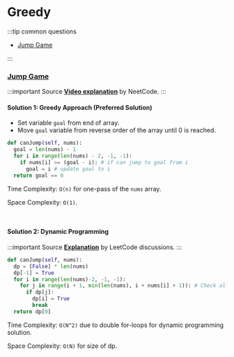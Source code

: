 # Greedy

:::tip common questions

- [Jump Game](https://leetcode.com/problems/jump-game/description/)

:::

### [Jump Game](https://leetcode.com/problems/jump-game/description/)

:::important Source
[**Video explanation**](https://www.youtube.com/watch?v=Yan0cv2cLy8) by NeetCode.
:::

#### Solution 1: Greedy Approach (Preferred Solution)

- Set variable `goal` from end of array.
- Move `goal` variable from reverse order of the array until 0 is reached.

```py
def canJump(self, nums):
  goal = len(nums) - 1
  for i in range(len(nums) - 2, -1, -1):
    if nums[i] >= (goal - i): # if can jump to goal from i
      goal = i # update goal to i
  return goal == 0
```

Time Complexity: `O(n)` for one-pass of the `nums` array.

Space Complexity: `O(1)`.

<br />

#### Solution 2: Dynamic Programming

:::important Source
[**Explanation**](https://leetcode.com/problems/jump-game/solutions/1443541/python-3-approaches-top-down-dp-bottom-up-dp-max-pos-so-far-clean-concise/) by LeetCode discussions.
:::

```py
def canJump(self, nums):
  dp = [False] * len(nums)
  dp[-1] = True
  for i in range(len(nums)-2, -1, -1):
    for j in range(i + 1, min(len(nums), i + nums[i] + 1)): # Check all possible jumps from i
      if dp[j]:
        dp[i] = True
        break
  return dp[0]
```

Time Complexity: `O(N^2)` due to double for-loops for dynamic programming solution.

Space Complexity: `O(N)` for size of dp.

<br />

